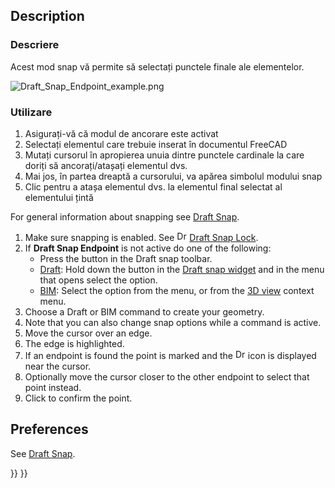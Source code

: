 <languages/>

{{Docnav
|[[Draft_Snap_Lock|Snap Lock]]
|[[Draft_Snap_Midpoint|Snap Midpoint]]
|[[Draft_Workbench|Draft]]
|IconL=Draft_Snap_Lock.svg
|IconR=Draft_Snap_Midpoint.svg
|IconC=Workbench_Draft.svg
}}

<div class="mw-translate-fuzzy">
{{GuiCommand|Name=Draft Endpoint|Workbenches=[[Draft Workbench|Draft]], [[Arch Workbench|Arch]]|MenuLocation=Draft → [[Draft Snap|Snap]] → Endpoint|Shortcut=|SeeAlso=}}
</div>

== Description ==

<div class="mw-translate-fuzzy">
=== Descriere ===
Acest mod snap vă permite să selectați punctele finale ale elementelor.
</div>

[[Image:Draft_Snap_Endpoint_example.png]]
{{Caption|Snapping the second point of a line to the endpoint of an edge}}

<span id="Usage"></span>
===Utilizare===
#Asigurați-vă că modul de ancorare este activat
#Selectați elementul care trebuie inserat în documentul FreeCAD
# Mutați cursorul în apropierea unuia dintre punctele cardinale la care doriți să ancorați/atașați elementul dvs.
# Mai jos, în partea dreaptă a cursorului, va apărea simbolul modului snap
#Clic pentru a atașa elementul dvs. la elementul final selectat al elementului țintă

For general information about snapping see [[Draft_Snap|Draft Snap]].

# Make sure snapping is enabled. See [[Image:Draft_Snap_Lock.svg|16px]] [[Draft_Snap_Lock|Draft Snap Lock]].
# If '''Draft Snap Endpoint''' is not active do one of the following:
#* Press the {{Button|[[Image:Draft_Snap_Endpoint.svg|16px]] [[Draft_Snap_Endpoint|Snap endpoint]]}} button in the Draft snap toolbar.
#* [[Draft_Workbench|Draft]]: Hold down the {{Button|[[Image:Draft_Snap_Lock.svg|x16px]][[Image:Toolbar_flyout_arrow.svg|x16px]]}} button in the [[Draft_snap_widget|Draft snap widget]] and in the menu that opens select the {{MenuCommand|[[Image:Draft_Snap_Endpoint.svg|16px]] Snap endpoint}} option.
#* [[BIM_Workbench|BIM]]: Select the {{MenuCommand|Snapping → [[Image:Draft_Snap_Endpoint.svg|16px]] Snap endpoint}} option from the menu, or from the [[3D_view|3D view]] context menu.
# Choose a Draft or BIM command to create your geometry.
# Note that you can also change snap options while a command is active.
# Move the cursor over an edge.
# The edge is highlighted.
# If an endpoint is found the point is marked and the [[Image:Draft_Snap_Endpoint.svg|16px]] icon is displayed near the cursor.
# Optionally move the cursor closer to the other endpoint to select that point instead.
# Click to confirm the point.

== Preferences ==

See [[Draft_Snap#Preferences|Draft Snap]].


{{Docnav
|[[Draft_Snap_Lock|Snap Lock]]
|[[Draft_Snap_Midpoint|Snap Midpoint]]
|[[Draft_Workbench|Draft]]
|IconL=Draft_Snap_Lock.svg
|IconR=Draft_Snap_Midpoint.svg
|IconC=Workbench_Draft.svg
}}

{{Draft Tools navi{{#translation:}}}}
{{Userdocnavi{{#translation:}}}}